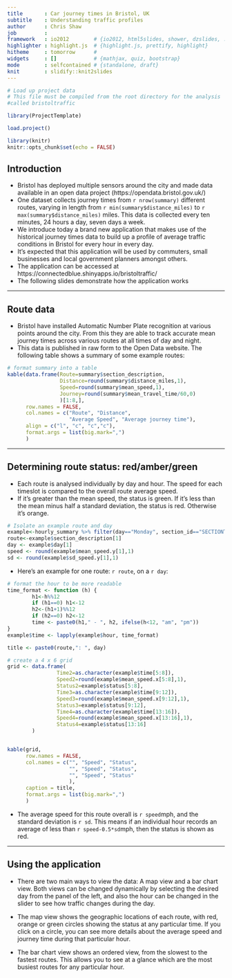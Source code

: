 ```yaml
---
title       : Car journey times in Bristol, UK
subtitle    : Understanding traffic profiles
author      : Chris Shaw
job         : 
framework   : io2012        # {io2012, html5slides, shower, dzslides, ...}
highlighter : highlight.js  # {highlight.js, prettify, highlight}
hitheme     : tomorrow      # 
widgets     : []            # {mathjax, quiz, bootstrap}
mode        : selfcontained # {standalone, draft}
knit        : slidify::knit2slides
---
```

```r

# Load up project data
# This file must be compiled from the root directory for the analysis
#called bristoltraffic

library(ProjectTemplate)

load.project()

library(knitr)
knitr::opts_chunk$set(echo = FALSE)
```


## Introduction

* Bristol has deployed multiple sensors around the city and made data available in an open data project (https://opendata.bristol.gov.uk/)
* One dataset collects journey times from `r nrow(summary)` different routes, varying in length from `r min(summary$distance_miles)` to `r max(summary$distance_miles)` miles.  This data is collected every ten minutes, 24 hours a day, seven days a week.
* We introduce today a brand new application that makes use of the historical journey times data to build up a profile of average traffic conditions in Bristol for every hour in every day.
*  It's expected that this application will be used by commuters, small businesses and local government planners amongst others.
* The application can be accessed at https://connectedblue.shinyapps.io/bristoltraffic/
* The following slides demonstrate how the application works

---

## Route data

* Bristol have installed Automatic Number Plate recognition at various points around the city.  From this they are able to track accurate mean journey times across various routes at all times of day and night.
* This data is published in raw form to the Open Data website.  The following table shows a summary of some example routes:

```r
# format summary into a table
kable(data.frame(Route=summary$section_description, 
                 Distance=round(summary$distance_miles,1),
                 Speed=round(summary$mean_speed,1), 
                 Journey=round(summary$mean_travel_time/60,0)
                 )[1:8,],
      row.names = FALSE, 
      col.names = c("Route", "Distance",
                    "Average Speed", "Average journey time"),
      align = c("l", "c", "c","c"),
      format.args = list(big.mark=",")
      )
```

---

## Determining route status: red/amber/green

* Each route is analysed individually by day and hour.  The speed for each timeslot is compared to the overall route average speed.
* If it's greater than the mean speed, the status is green. If it's less than the mean minus half a standard deviation, the status is red. Otherwise it's orange.
```r
# Isolate an example route and day
example<-hourly_summary %>% filter(day=="Monday", section_id=="SECTIONTL00001")
route<-example$section_description[1]
day <- example$day[1]
speed <- round(example$mean_speed.y[1],1)
sd <- round(example$sd_speed.y[1],1)
```

* Here's an example for one route: `r route`, on a `r day`:

```r


# format the hour to be more readable
time_format <- function (h) {
        h1<-h%%12
        if (h1==0) h1<-12
        h2<-(h1+1)%%12
        if (h2==0) h2<-12
        time <- paste0(h1," - ", h2, ifelse(h<12, "am", "pm"))
}
example$time <- lapply(example$hour, time_format)

title <- paste0(route,": ", day)

# create a 4 x 6 grid
grid <- data.frame(
                Time2=as.character(example$time[5:8]),
                Speed2=round(example$mean_speed.x[5:8],1),
                Status2=example$status[5:8],
                Time3=as.character(example$time[9:12]),
                Speed3=round(example$mean_speed.x[9:12],1),
                Status3=example$status[9:12],
                Time4=as.character(example$time[13:16]),
                Speed4=round(example$mean_speed.x[13:16],1),
                Status4=example$status[13:16]
        )


kable(grid,
      row.names = FALSE, 
      col.names = c("", "Speed", "Status", 
                    "", "Speed", "Status",
                    "", "Speed", "Status"
                    ),
      caption = title,
      format.args = list(big.mark=",")
      )             

```

* The average speed for this route overall is `r speed`mph, and the standard deviation is `r sd`.  This means if an individual hour records an average of less than `r speed-0.5*sd`mph, then the status is shown as red.

---

## Using the application

* There are two main ways to view the data:  A map view and a bar chart view.  Both views can be changed dynamically by selecting the desired day from the panel of the left, and also the hour can be changed in the slider to see how traffic changes during the day.

* The map view shows the geographic locations of each route, with red, orange or green circles showing the status at any particular time.  If you click on a circle, you can see more details about the average speed and journey time during that particular hour.

* The bar chart view shows an ordered view, from the slowest to the fastest routes.  This allows you to see at a glance which are the most busiest routes for any particular hour.

